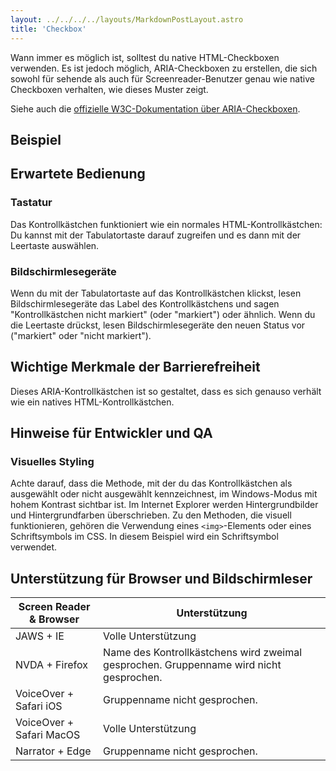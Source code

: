 ```yaml
---
layout: ../../../../layouts/MarkdownPostLayout.astro
title: 'Checkbox'
---
```



Wann immer es möglich ist, solltest du native HTML-Checkboxen verwenden. Es ist
jedoch möglich, ARIA-Checkboxen zu erstellen, die sich sowohl für sehende als
auch für Screenreader-Benutzer genau wie native Checkboxen verhalten, wie dieses
Muster zeigt.

Siehe auch die <a href="https://www.w3.org/WAI/ARIA/apg/patterns/checkbox/"
target="_blank">offizielle W3C-Dokumentation über ARIA-Checkboxen</a>.

## Beispiel

<Checkbox />

## Erwartete Bedienung

### Tastatur

Das Kontrollkästchen funktioniert wie ein normales HTML-Kontrollkästchen: Du
kannst mit der Tabulatortaste darauf zugreifen und es dann mit der Leertaste
auswählen.

### Bildschirmlesegeräte

Wenn du mit der Tabulatortaste auf das Kontrollkästchen klickst, lesen
Bildschirmlesegeräte das Label des Kontrollkästchens und sagen "Kontrollkästchen
nicht markiert" (oder "markiert") oder ähnlich. Wenn du die Leertaste drückst,
lesen Bildschirmlesegeräte den neuen Status vor ("markiert" oder "nicht markiert").

## Wichtige Merkmale der Barrierefreiheit

Dieses ARIA-Kontrollkästchen ist so gestaltet, dass es sich genauso verhält wie
ein natives HTML-Kontrollkästchen.

## Hinweise für Entwickler und QA

### Visuelles Styling

Achte darauf, dass die Methode, mit der du das Kontrollkästchen als ausgewählt
oder nicht ausgewählt kennzeichnest, im Windows-Modus mit hohem Kontrast sichtbar
ist. Im Internet Explorer werden Hintergrundbilder und Hintergrundfarben
überschrieben. Zu den Methoden, die visuell funktionieren, gehören die Verwendung
eines `<img>`-Elements oder eines Schriftsymbols im CSS. In diesem Beispiel wird
ein Schriftsymbol verwendet.

## Unterstützung für Browser und Bildschirmleser

<table>
  <thead>
    <tr>
      <th>Screen Reader & Browser</th>
      <th>Unterstützung</th>
    </tr>
  </thead>
  <tbody>
    <tr>
      <td data-label='Screen Reader & Browser'>JAWS + IE</td>
      <td data-label='Untertützung'>Volle Unterstützung</td>
    </tr>
    <tr>
      <td data-label='Screen Reader & Browser'>NVDA + Firefox</td>
      <td data-label='Untertützung'>
        Name des Kontrollkästchens wird zweimal gesprochen. Gruppenname wird nicht gesprochen.
      </td>
    </tr>
    <tr>
      <td data-label='Screen Reader & Browser'>VoiceOver + Safari iOS</td>
      <td data-label='Untertützung'>Gruppenname nicht gesprochen.</td>
    </tr>
    <tr>
      <td data-label='Screen Reader & Browser'>VoiceOver + Safari MacOS</td>
      <td data-label='Untertützung'>Volle Unterstützung</td>
    </tr>
    <tr>
      <td data-label='Screen Reader & Browser'>Narrator + Edge</td>
      <td data-label='Untertützung'>Gruppenname nicht gesprochen.</td>
    </tr>
  </tbody>
</table>
